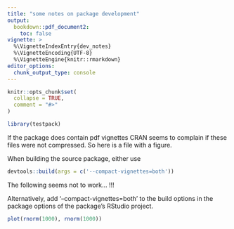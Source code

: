 ```yaml
---
title: "some notes on package development"
output: 
  bookdown::pdf_document2:
    toc: false
vignette: >
  %\VignetteIndexEntry{dev_notes}
  %\VignetteEncoding{UTF-8}
  %\VignetteEngine{knitr::rmarkdown}
editor_options: 
  chunk_output_type: console
---
```


```r
knitr::opts_chunk$set(
  collapse = TRUE,
  comment = "#>"
)
```

```r
library(testpack)
```


If the package does contain pdf vignettes CRAN seems to complain if these files were not compressed.
So here is a file with a figure.

When building the source package, either use 

```r
devtools::build(args = c('--compact-vignettes=both'))
```


The following seems not to work... !!!

Alternatively, add '--compact-vignettes=both' to the build options in the package options of the package's RStudio project.


```r
plot(rnorm(1000), rnorm(1000))
```



